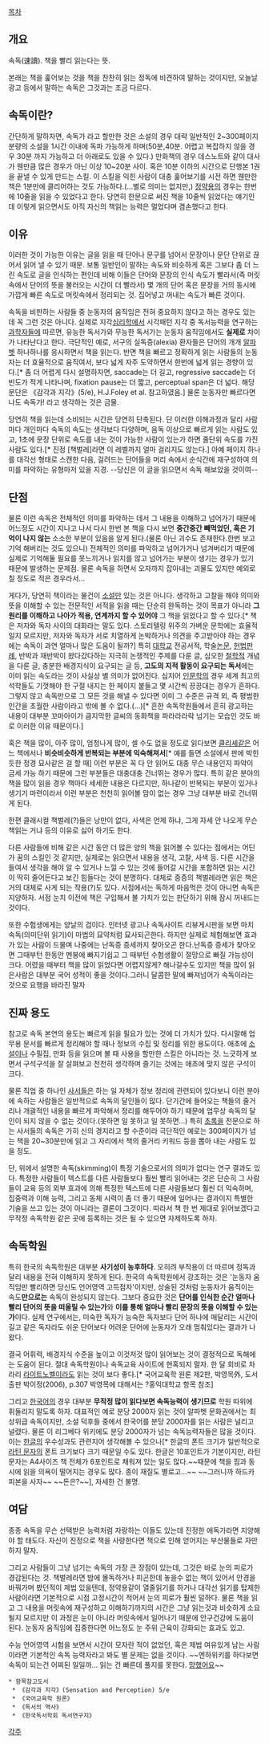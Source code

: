 [[목차]]
== 개요 ==
속독(速讀). 책을 빨리 읽는다는 뜻.

본래는 책을 훑어보는 것을 책을 찬찬히 읽는 정독에 비견하여 말하는 것이지만, 오늘날 광고 등에서 말하는 속독은 그것과는 조금 다르다.
== 속독이란? ==
간단하게 말하자면, 속독가 라고 할만한 것은 소설의 경우 대략 일반적인 2~300페이지 분량의 소설을 1시간 이내에 독파 가능하게 하며(50분,40분. 어렵고 복잡하지 않을 경우 30분 까지 가능하고 더 아래로도 있을 수 있다.) 만화책의 경우 데스노트와 같이 대사가 웬만큼 많은 경우가 아닌 이상 10~20분 사이. 혹은 10분 이하의 시간으로 단행본 1권을 끝낼 수 있게 만드는 스킬. 이 스킬을 익힌 사람이 대충 훑어보기를 시전 하면 웬만한 책은 1분만에 클리어하는 것도 가능하다.(…별로 의미는 없지만,) [[정약용]]의 경우는 한번에 10줄을 읽을 수 있었다고 한다. 당연히 한문으로 써진 책을 10줄씩 읽었다는 얘기인데 이렇게 읽으면서도 아직 자신의 책읽는 능력은 멀었다며 겸손했다고 한다.
== 이유 ==
이러한 것이 가능한 이유는 글을 읽을 때 단어나 문구를 넘어서 문장이나 문단 단위로 끊어서 읽어 낼 수 있기 때문. 보통 일반인이 말하는 속도와 비슷하게 혹은 그보다 좀 더 느린 속도로 글을 인식하는 편인데 비해 이들은 단어와 문장의 인식 속도가 빨라서(즉 머릿속에서 단어의 뜻을 불러오는 시간이 더 빨라서) 몇 개의 단어 혹은 문장을 거의 동시에 가깝게 빠른 속도로 머릿속에서 정리되는 것. 집어넣고 꺼내는 속도가 빠른 것이다. 

속독을 비판하는 사람들 중 눈동자의 움직임은 전혀 중요하지 않다고 하는 경우도 있는데 꼭 그런 것은 아니다. 실제로 지각[[심리학]]에서 시각패턴 지각 중 독서능력을 연구하는 [[과학자]]들에 따르면, 유능한 독서가와 무능한 독서가는 눈동자 움직임에서도 '''실제로''' 차이가 나타난다고 한다. 극단적인 예로, 서구의 실독증(alexia) 환자들은 단어의 개개 [[알파벳]] 하나하나를 응시하면서 책을 읽는다. 반면 책을 빠르고 정확하게 읽는 사람들의 눈동자는 더 효율적으로 움직여서, 보다 넓게 자주 도약하면서 한번에 넓게 읽는 경향이 있다.[* 좀 더 어렵게 다시 설명하자면, saccade는 더 길고, regressive saccade는 더 빈도가 적게 나타나며, fixation pause는 더 짧고, perceptual span은 더 넓다. 해당 문단은 《감각과 지각》(5/e), H.J.Foley et al. 참고하였음.] 물론 눈동자만 빠르다면 나도 속독가! 라고 생각하는 것은 금물.

당연히 책을 읽는데 소비되는 시간은 당연히 단축된다. 단 이러한 이해과정과 달리 사람마다 개인마다 속독의 속도는 생각보다 다양하며, 음독 이상으로 빠르게 읽는 사람도 있고, 1초에 문장 단위로 속도를 내는 것이 가능한 사람이 있는가 하면 줄단위 속도를 가진 사람도 있다.[* 진정 [책벌레]라면 이 레벨까지 얼마 걸리지도 않는다.] 아예 페이지 하나를 대각선 형태로 스캔한 다음, 걸려드는 단어들을 머리 속에서 순식간에 재구성하여 의미를 파악하는 유형마저 있을 지경.
--당신은 이 글을 읽으면서 속독 해보았을 것이여--
== 단점 ==
물론 이런 속독은 전체적인 의미를 파악하는 데서 그 내용을 이해하고 넘어가기 때문에 어느정도 시간이 지나고 나서 다시 한번 본 책을 다시 보면 '''중간중간 빼먹었던, 혹은 기억이 나지 않는''' 소소한 부분이 있음을 알게 된다.(물론 아닌 괴수도 존재한다.한번 보고 기억 해버리는 것도 있으니) 전체적인 의미를 파악하고 넘어가거나 넘겨버리기 때문에 실제로 기억해둘 필요를 못느끼거나 읽지를 않고 넘어가는 부분이 생기는 경우가 있기 때문에 발생하는 문제점. 물론 속독을 하면서 오자까지 잡아내는 괴물도 있지만 예외로 칠 정도로 적은 경우라서...

게다가, 당연히 책이라는 물건이 [[소설]]만 있는 것은 아니다. 생각하고 고찰을 해야 의미와 뜻을 이해할 수 있는 전문적인 서적을 읽을 때는 단순히 완독하는 것이 목표가 아니라 '''그 원리를 이해하고 나아가 적용, 연계까지 할 수 있어야''' 그 책을 읽었다고 할 수 있다.[* 책은 저자와 독자 사이의 대화라는 말도 있다. 스토리텔링 위주의 가벼운 문학에는 효율적일지 모르지만, 저자와 독자가 서로 치열하게 논박하거나 의견을 주고받아야 하는 경우에는 속독이 과연 얼마나 많은 도움이 될까?] 특히 [[대학교]] 전공서적, 학술[[논문]], [[헌법]]판례, 반박과 재반박이 왔다갔다하는 지극히 논쟁적인 주제를 다룬 글, 심오한 [[철학]]적 개념을 다룬 글, 충분한 배경지식이 요구되는 글 등, '''고도의 지적 활동이 요구되는 독서'''에는 이미 읽는 속도라는 것이 사실상 별 의미가 없어진다. 심지어 [[인문학]]의 경우 세계 최고의 석학들도 기껏해야 한 구절 내지는 한 페이지 붙들고 몇 시간씩 끙끙대는 경우가 흔하다. 그렇지 않고 속독만으로 그 모든 것을 해낼 수 있다면 이미 그 수준은 규격 외, 즉 평범한 인간을 초월한 사람이라고 밖에 볼 수 없다.(…)[* 흔한 속독학원들에서 흔히 광고하는 내용이 대부분 꼬마아이가 큼지막한 글씨의 동화책을 파라라라락 넘기는 모습인 것도 바로 이러한 이유 때문이다.]

혹은 책을 많이, 아주 많이, 엄청나게 많이, 셀 수도 없을 정도로 읽다보면 [[클리셰]]같은 어느 책에서나 '''비슷비슷하게 반복되는 부분에 익숙해져서'''[* 예를 들면 소설에서 판에 박힌 듯한 정경 묘사같은 걸 할 때] 이런 부분은 꼭 다 안 읽어도 대충 무슨 내용인지 파악이 금세 가능 하기 때문에 그런 부분들은 대충대충 건너뛰는 경우가 많다. 특히 같은 분야의 책을 많이 읽을 경우 책마다 세세한 내용은 다르지만, 하나같이 반복되는 부분이 있거나 생기기 마련이라서 이런 부분은 천천히 읽어볼 맘이 없는 경우 그냥 대부분 바로 건너뛰게 된다.  

한편 클래시컬 책벌레(?)들은 낭만이 없다, 사색은 언제 하냐, 그게 자세 안 나오게 무슨 책읽는 거냐 등의 이유로 싫어 하기도 한다.

다른 사람들에 비해 같은 시간 동안 더 많은 양의 책을 읽어볼 수 있다는 점에서는 어딘가 꿈의 스킬인 것 같지만, 실제로는 읽으면서 내용을 생각, 고찰, 사색 등. 다른 시간을 들여서 생각을 해야 알 수 있거나 느낄 수 있는 것에 들어갈 시간을 포함하면 읽는 시간이 딱히 줄어든다고 보긴 힘들다는 것이 분명하다. 대체로 중증의 책벌레라면 읽은 책은 거의 대체로 사게 되는 작용(?)도 있다. 서점에서는 독하게 마음먹은 것이 아니면 속독은 지양하자. 서점 눈치 이전에 책은 구입해서 볼 가치가 있는 판단하기 위해 잠시 꺼내드는 것이다.

또한 수험생에게는 양날의 검이다. 인터넷 광고나 속독사이트 리뷰게시판을 보면 마치 속독(의미단위 읽기)이 마법의 묘약처럼 묘사되곤한다. 하지만 실제로 체험해보면 효과가 있는 사람이 드물며 나중에는 난독증 증세까지 찾아오곤 한다.난독증 증세가 찾아오면 그때부턴 한동안 멘붕에 빠지기쉽고 그 때부턴 수험생활이 절망으로 빠질 가능성이 크다. 어렸을 때부터 책을 많이 읽었다면 어렵지않게? 해나갈수도 있지만 책을 많이 읽은사람은 대부분 국어 성적이 좋을 것이다.그러니 달콤한 말에 빠져넘어가 속독이라는 것으로 요행을 바라진 말자
== 진짜 용도 ==
참고로 속독 본연의 용도는 빠르게 읽을 필요가 있는 것에 더 가치가 있다. 다시말해 업무용 문서를 빠르게 정리해야 할 때나 정보의 수집 및 정리를 위한 용도이다. 애초에 [[소설]]이나 수필집, 만화 등을 읽으며 볼 때 사용을 할만한 스킬은 아니라는 것. 느긋하게 보면서 구석구석을 잘 살펴보고 천천히 생각하며 즐기는 것에는 애초에 맞지 않은 구석이 크다.

물론 직업 중 하나인 [[사서]]들은 하는 일 자체가 정보 정리에 관련되어 있다보니 이런 분야에 속하는 사람들은 일반적으로 속독의 달인들이 많다. 단기간에 들어오는 책들의 줄거리나 개괄적인 내용을 빠르게 파악해서 정리를 해두어야 하기 때문에 업무상 속독의 달인이 되지 않을 수 없는 것이다.(못하면 일 못하고 일 못하면...) 특히 [[초록]]을 전문으로 하는 사서들의 속독은 가히 신의 경지라고 할 수준이라 극단적인 예로는 300페이지가 넘는 책을 20~30분만에 읽고 그 자리에서 책의 줄거리 키워드 등을 뽑아 내는 사람도 있을 정도.

단, 위에서 설명한 속독(skimming)이 특정 기술으로서의 의미가 없다는 연구 결과도 있다. 특정한 사람들이 텍스트를 다른 사람들보다 훨씬 빨리 읽어내는 것은 단순히 그 사람들이 교육 등의 외부 효과에 의해 특정한 텍스트에 다른 사람들보다 훨씬 더 익숙하며, 집중력과 이해 능력, 그리고 동체 시력이 좀 더 좋기 때문에 일어나는 결과이지 특별한 기술을 쓰고 있는 것이 아니라는 결론이 그것이다. 따라서 책 한 번 제대로 읽어보겠다고 무작정 속독학원 같은 곳에 등록하는 것은 될 수 있으면 자제하도록 하자.
== 속독학원 ==
특히 한국의 속독학원은 대부분  '''사기성이 농후하다'''. 오히려 부작용이 더 따르며 정독과 달리 내용을 전혀 이해하지 못하게 된다. 한국의 속독학원에서 강조하는 것은 '눈동자 움직임만 빨리하면 당신도 언어영역 고득점자'이지만, 상술된 것처럼 눈동자가 움직이는 속도'''만으로는''' 속독이 완성되지 않는다. 그보다 중요한 것은 '''단어를 인식한 순간 얼마나 빨리 단어의 뜻을 떠올릴 수 있는가'''와 '''이를 통해 얼마나 빨리 문장의 뜻을 이해할 수 있는가'''이다. 실제 연구에서는, 미숙한 독자가 능숙한 독자보다 단어 하나에 매달리는 시간이 길고 같은 독자라도 쉬운 단어보다 어려운 단어에 눈동자가 오래 멈춰있다는 결과가 나왔다.

결국 어휘력, 배경지식 수준을 높이고 이것저것 많이 읽어보는 것이 결정적으로 독해에는 도움이 된다.  절대 속독학원이나 속독교육 사이트에 현혹되지 말자. 한 달 회비로 차라리 [[라이트노벨]]이라도 읽는 것이 보다 좋다.[* 국어교육학 원론 제2판, 박영목外, 도서출판 박이정(2006), p.307 박영목에 대해서는 ?홍익대학교 항목 참조]

그리고 [[한국어]]의 경우 대부분 '''무작정 많이 읽다보면 속독능력이 생기므로''' 학원 따위에 휘둘리지 말도록 하자. 대표적인 예로 분당 2000자 읽는 것이 알파벳 문화권에서는 최상위급 속독이지만, 소설 덕후들 중에서 한국어를 분당 2000자를 읽는 사람은 널리고 널렸다. 물론 이 리그베다 위키에도 분당 2000자가 넘는 속독능력자들은 많을 것이다. 이는 [[한글]]의 우수성과도 관련지어 생각해볼 수 있으나[* 한글의 폰트 크기가 일반적으로 [[라틴 문자]]의 폰트 크기보다 크기 때문일 수도 있다. 한글은 10포인트가 기본이지만, 라틴 문자는 A4사이즈 책 전체가 6포인트로 채워져 있는 일도 많다.~~때문에 책을 핌과 동시에 읽을 의욕이 떨어지는 경우도 많다. 종이 재질도 별로고...~~ ~~그러니까 하드카피본을 사자~~ ~~돈은?~~], 자세한 건 불명.
== 여담 ==
종종 속독을 무슨 선택받은 능력처럼 자랑하는 이들도 있는데 진정한 애독가라면 지양해야 할 태도다. 자신이 진정으로 책을 사랑한다면 책으로 인해 얻어지는 부산물들로 자만하지 말자.

그리고 사람들이 그냥 넘기는 속독의 가장 큰 장점이 있는데, 그것은 바로 눈의 피로가 경감된다는 것. 책벌레라면 밤에 몰독하거나 피곤한데 놓을수 없는 책이 있어서 안경을 바꿔가며 봤던적이 제법 있을텐데, 정약용같이 열줄읽기를 하거나 대각선 읽기를 탑제한 사람이라면 기본적으로 시점 고정시간이 적어서 눈의 피로가 훨씬 덜하다. 물론 책을 읽고 그 내용을 머릿속에 재구성하고 이해하기까지의 시간은 그냥 읽는것과 비슷하게 소요될지 모르지만 이 과정은 눈이 아니라 머릿속에서 일어나기 때문에 안구건강에 도움이 된다. 눈동자 움직임에 집중한다면 어느정도 눈 주위 근육이 강화되는 효과도 있고.

수능 언어영역 시험을 보면서 시간이 모자란 적이 없었던, 혹은 제법 여유있게 남는 사람이라면 기본적인 속독 능력자라고 봐도 별 문제는 없을 것이다.
~~엔하위키를 하다보면 속독이 되는건 어찌된 일일까... 읽는 건 빠른데 풀지를 못한다. [[망했어요]]~~

 * 항목참고도서
  * 《감각과 지각》(Sensation and Perception) 5/e
  * 《국어교육학 원론》
  * 《독서의 역사》
  * 《한국독서학회 독서연구지》

[[각주]]
